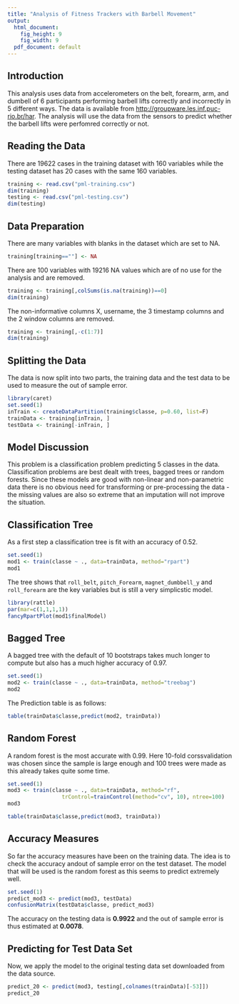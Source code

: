 ---
title: "Analysis of Fitness Trackers with Barbell Movement"
output:
  html_document:
    fig_height: 9
    fig_width: 9
  pdf_document: default
---

## Introduction

This analysis uses data from accelerometers on the belt, forearm, arm, and dumbell of 6 participants performing barbell lifts correctly and incorrectly in 5 different ways. The data is available from <http://groupware.les.inf.puc-rio.br/har>. The analysis will use the data from the sensors to predict whether the barbell lifts were perfomred correctly or not.

## Reading the Data

There are 19622 cases in the training dataset with 160 variables while the testing dataset has 20 cases with the same 160 variables.

```{r, message=FALSE, warning=FALSE}
training <- read.csv("pml-training.csv")
dim(training)
testing <- read.csv("pml-testing.csv")
dim(testing)
```

## Data Preparation

There are many variables with blanks in the dataset which are set to NA.

```{r, message=FALSE, warning=FALSE}
training[training==""] <- NA
```

There are 100 variables with 19216 NA values which are of no use for the analysis and are removed.

```{r, message=FALSE, warning=FALSE}
training <- training[,colSums(is.na(training))==0]
dim(training)
```

The non-informative columns X, username, the 3 timestamp columns and the 2 window columns are removed.

```{r, message=FALSE, warning=FALSE}
training <- training[,-c(1:7)]
dim(training)
```

## Splitting the Data

The data is now split into two parts, the training data and the test data to be used to measure the out of sample error.

```{r, message=FALSE, warning=FALSE}
library(caret)
set.seed(1)
inTrain <- createDataPartition(training$classe, p=0.60, list=F)
trainData <- training[inTrain, ]
testData <- training[-inTrain, ]
```

## Model Discussion

This problem is a classification problem predicting 5 classes in the data. Classification problems are best dealt with trees, bagged trees or random forests. Since these models are good with non-linear and non-parametric data there is no obvious need for transforming or pre-processing the data - the missing values are also so extreme that an imputation will not improve the situation.

## Classification Tree

As a first step a classification tree is fit with an accuracy of 0.52.

```{r, message=FALSE, warning=FALSE}
set.seed(1)
mod1 <- train(classe ~ ., data=trainData, method="rpart")
mod1
```

The tree shows that `roll_belt`, `pitch_Forearm`, `magnet_dumbbell_y` and `roll_forearm` are the key variables but is still a very simplicstic model.

```{r, message=FALSE, warning=FALSE}
library(rattle)
par(mar=c(1,1,1,1))
fancyRpartPlot(mod1$finalModel)
```

## Bagged Tree

A bagged tree with the default of 10 bootstraps takes much longer to compute but also has a much higher accuracy of 0.97.

```{r, message=FALSE, warning=FALSE}
set.seed(1)
mod2 <- train(classe ~ ., data=trainData, method="treebag")
mod2
```

The Prediction table is as follows:

```{r, message=FALSE, warning=FALSE}
table(trainData$classe,predict(mod2, trainData))
```

## Random Forest

A random forest is the most accurate with 0.99. Here 10-fold corssvalidation was chosen since the sample is large enough and 100 trees were made as this already takes quite some time.

```{r, message=FALSE, warning=FALSE}
set.seed(1)
mod3 <- train(classe ~ ., data=trainData, method="rf",
                 trControl=trainControl(method="cv", 10), ntree=100)
mod3
```

```{r, message=FALSE, warning=FALSE}
table(trainData$classe,predict(mod3, trainData))
```

## Accuracy Measures

So far the accuracy measures have been on the training data. The idea is to check the accuracy andout of sample error on the test dataset. The model that will be used is the random forest as this seems to predict extremely well.

```{r, message=FALSE, warning=FALSE}
set.seed(1)
predict_mod3 <- predict(mod3, testData)
confusionMatrix(testData$classe, predict_mod3)
```

The accuracy on the testing data is **0.9922** and the out of sample error is thus estimated at **0.0078**.

## Predicting for Test Data Set
Now, we apply the model to the original testing data set downloaded from the data source.
```{r, message=FALSE, warning=FALSE}
predict_20 <- predict(mod3, testing[,colnames(trainData)[-53]])
predict_20
```  
